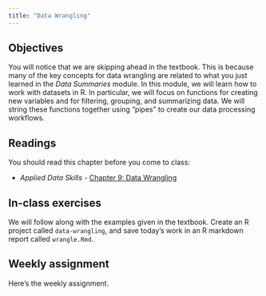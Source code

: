 ```yaml
---
title: "Data Wrangling"
---
```


## Objectives

You will notice that we are skipping ahead in the textbook. This is because many of the key concepts for data wrangling are related to what you just learned in the *Data Summaries* module. In this module, we will learn how to work with datasets in R. In particular, we will focus on functions for creating new variables and for filtering, grouping, and summarizing data. We will string these functions together using "pipes" to create our data processing workflows.

## Readings

You should read this chapter before you come to class:

-   *Applied Data Skills -* [Chapter 9: Data Wrangling](https://psyteachr.github.io/ads-v3/09-wrangle.html)

## In-class exercises

We will follow along with the examples given in the textbook. Create an R project called `data-wrangling`, and save today's work in an R markdown report called `wrangle.Rmd`. 

## Weekly assignment

Here's the weekly assignment.
